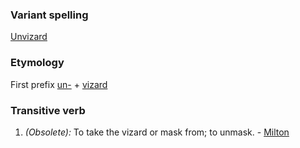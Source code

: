 ===Variant spelling===
[[Unvizard]]
===Etymology===
First prefix [[un-]] + [[vizard]]
===Transitive verb===
#''(Obsolete):'' To take the vizard or mask from; to unmask. - [[Milton]]